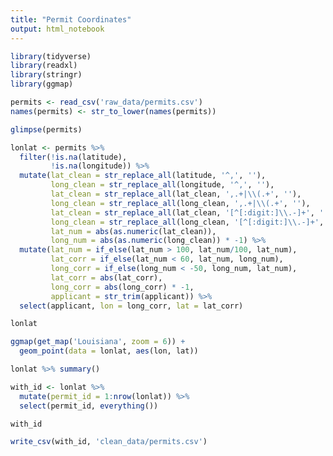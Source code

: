 ```yaml
---
title: "Permit Coordinates"
output: html_notebook
---
```




```r

library(tidyverse)
library(readxl)
library(stringr)
library(ggmap)

```

```r

permits <- read_csv('raw_data/permits.csv')
names(permits) <- str_to_lower(names(permits))

glimpse(permits)

```

```r

lonlat <- permits %>% 
  filter(!is.na(latitude),
         !is.na(longitude)) %>% 
  mutate(lat_clean = str_replace_all(latitude, '^,', ''),
         long_clean = str_replace_all(longitude, '^,', ''),
         lat_clean = str_replace_all(lat_clean, ',.+|\\(.+', ''),
         long_clean = str_replace_all(long_clean, ',.+|\\(.+', ''),
         lat_clean = str_replace_all(lat_clean, '[^[:digit:]\\.-]+', ''),
         long_clean = str_replace_all(long_clean, '[^[:digit:]\\.-]+', ''),
         lat_num = abs(as.numeric(lat_clean)),
         long_num = abs(as.numeric(long_clean)) * -1) %>% 
  mutate(lat_num = if_else(lat_num > 100, lat_num/100, lat_num),
         lat_corr = if_else(lat_num < 60, lat_num, long_num),
         long_corr = if_else(long_num < -50, long_num, lat_num),
         lat_corr = abs(lat_corr),
         long_corr = abs(long_corr) * -1,
         applicant = str_trim(applicant)) %>% 
  select(applicant, lon = long_corr, lat = lat_corr)

lonlat

```

```r

ggmap(get_map('Louisiana', zoom = 6)) + 
  geom_point(data = lonlat, aes(lon, lat))

lonlat %>% summary()

```

```r

with_id <- lonlat %>% 
  mutate(permit_id = 1:nrow(lonlat)) %>% 
  select(permit_id, everything())

with_id

write_csv(with_id, 'clean_data/permits.csv')

```
